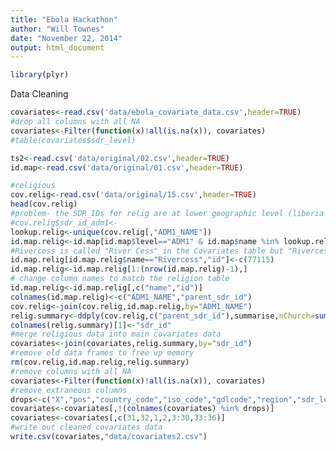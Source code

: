 ```yaml
---
title: "Ebola Hackathon"
author: "Will Townes"
date: "November 22, 2014"
output: html_document
---
```


```r
library(plyr)
```
Data Cleaning
```r
covariates<-read.csv('data/ebola_covariate_data.csv',header=TRUE)
#drop all columns with all NA
covariates<-Filter(function(x)!all(is.na(x)), covariates)
#table(covariates$sdr_level)

ts2<-read.csv('data/original/02.csv',header=TRUE)
id.map<-read.csv('data/original/01.csv',header=TRUE)

#religious
cov.relig<-read.csv('data/original/15.csv',header=TRUE)
head(cov.relig)
#problem- the SDR_IDs for relig are at lower geographic level (liberia only), need to convert to ADM1 level instead of ADM2
#cov.relig$sdr_id_adm1<-
lookup.relig<-unique(cov.relig[,"ADM1_NAME"])
id.map.relig<-id.map[id.map$level=="ADM1" & id.map$name %in% lookup.relig,c("name","level","id","parent_id")]
#Rivercess is called "River Cess" in the Covariates table but "Rivercess" in the religion table. From manual inspection, "River Cess" is correct with SDR_ID=77115
id.map.relig[id.map.relig$name=="Rivercess","id"]<-c(77115)
id.map.relig<-id.map.relig[1:(nrow(id.map.relig)-1),]
# change column names to match the religion table
id.map.relig<-id.map.relig[,c("name","id")]
colnames(id.map.relig)<-c("ADM1_NAME","parent_sdr_id")
cov.relig<-join(cov.relig,id.map.relig,by="ADM1_NAME")
relig.summary<-ddply(cov.relig,c("parent_sdr_id"),summarise,nChurch=sum(TYPE=="Church"),nMission=sum(TYPE=="Mission"),nMosque=sum(TYPE=="Mosque"),nTemple=sum(TYPE=="Temple"))
colnames(relig.summary)[1]<-"sdr_id"
#merge religious data into main covariates data
covariates<-join(covariates,relig.summary,by="sdr_id")
#remove old data frames to free up memory
rm(cov.relig,id.map.relig,relig.summary)
#remove columns with all NA
covariates<-Filter(function(x)!all(is.na(x)), covariates)
#remove extraneous columns
drops<-c("X","pos","country_code","iso_code","gdlcode","region","sdr_level")
covariates<-covariates[,!(colnames(covariates) %in% drops)]
covariates<-covariates[,c(31,32,1,2,3:30,33:36)]
#write out cleaned covariates data
write.csv(covariates,"data/covariates2.csv")
```
